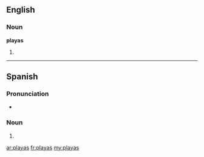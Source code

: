 ==English==

===Noun===
'''playas'''

# {{plural of|[[playa]]}}

----

==Spanish==

===Pronunciation===
* {{IPA|/ˈplajas/|lang=es|nocat=1}}

===Noun===
{{infl|es|noun form|g=f|g2=p}}

# {{plural of|playa|lang=es|nocat=1}}

[[ar:playas]]
[[fr:playas]]
[[my:playas]]